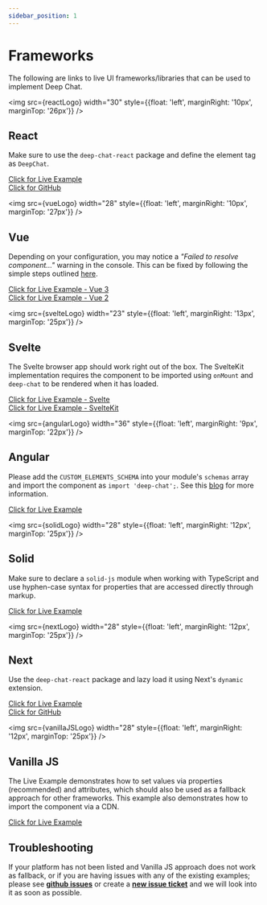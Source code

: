 ```yaml
---
sidebar_position: 1
---
```


# Frameworks

The following are links to live UI frameworks/libraries that can be used to implement Deep Chat.


<img src={reactLogo} width="30" style={{float: 'left', marginRight: '10px', marginTop: '26px'}} />

## React

Make sure to use the `deep-chat-react` package and define the element tag as `DeepChat`.

[Click for Live Example](https://stackblitz.com/edit/deep-chat-react?file=src%2FApp.tsx) <br />
[Click for GitHub](https://github.com/OvidijusParsiunas/deep-chat/tree/main/example-servers/ui)

<img src={vueLogo} width="28" style={{float: 'left', marginRight: '10px', marginTop: '27px'}} />

## Vue

Depending on your configuration, you may notice a _"Failed to resolve component..."_ warning in the console. This can be fixed by following
the simple steps outlined [here](https://vuejs.org/guide/extras/web-components.html#using-custom-elements-in-vue).

[Click for Live Example - Vue 3](https://stackblitz.com/edit/deep-chat-vue3?file=src%2FApp.vue) <br />
[Click for Live Example - Vue 2](https://codesandbox.io/s/deep-chat-vue2-cdqpt2?file=/src/App.vue)

<img src={svelteLogo} width="23" style={{float: 'left', marginRight: '13px', marginTop: '25px'}} />

## Svelte

The Svelte browser app should work right out of the box. The SvelteKit implementation requires the component to be imported using `onMount` and
`deep-chat` to be rendered when it has loaded.

[Click for Live Example - Svelte](https://stackblitz.com/edit/deep-chat-svelte?file=src%2FApp.svelte) <br />
[Click for Live Example - SvelteKit](https://stackblitz.com/edit/deep-chat-sveltekit?file=src%2Froutes%2F%2Bpage.svelte)

<img src={angularLogo} width="36" style={{float: 'left', marginRight: '9px', marginTop: '22px'}} />

## Angular

Please add the `CUSTOM_ELEMENTS_SCHEMA` into your module's `schemas` array and import the component
as `import 'deep-chat';`. See this [blog](https://www.thisdot.co/blog/how-to-integrate-web-components-using-lit-in-angular) for more information.

[Click for Live Example](https://stackblitz.com/edit/deep-chat-angular?file=src%2Fapp%2Fapp.component.ts)

<img src={solidLogo} width="28" style={{float: 'left', marginRight: '12px', marginTop: '25px'}} />

## Solid

Make sure to declare a `solid-js` module when working with TypeScript and use hyphen-case syntax for properties that are accessed directly through markup.

[Click for Live Example](https://codesandbox.io/p/sandbox/deep-chat-solidjs-nnx9nc?file=%2Fsrc%2FApp.tsx%3A1%2C1)

<img src={nextLogo} width="28" style={{float: 'left', marginRight: '12px', marginTop: '25px'}} />

## Next

Use the `deep-chat-react` package and lazy load it using Next's `dynamic` extension.

[Click for Live Example](https://codesandbox.io/p/sandbox/deep-chat-nextjs-pvyy5p?selection=%5B%7B%22endColumn%22%3A30%2C%22endLineNumber%22%3A28%2C%22startColumn%22%3A30%2C%22startLineNumber%22%3A28%7D%5D&file=%2Fpages%2Findex.tsx%3A13%2C30) <br />
[Click for GitHub](https://github.com/OvidijusParsiunas/deep-chat/tree/main/example-servers/nextjs)

<img src={vanillaJSLogo} width="28" style={{float: 'left', marginRight: '12px', marginTop: '25px'}} />

## Vanilla JS

The Live Example demonstrates how to set values via properties (recommended) and attributes, which should also be used as a
fallback approach for other frameworks. This example also demonstrates how to import the component via a CDN.

[Click for Live Example](https://codesandbox.io/s/deep-chat-vanillajs-v2ywnv?file=/index.html)

## Troubleshooting

If your platform has not been listed and Vanilla JS approach does not work as fallback, or if you are having issues with any of
the existing examples; please see [**github issues**](https://github.com/OvidijusParsiunas/deep-chat/issues) or create
a [**new issue ticket**](https://github.com/OvidijusParsiunas/deep-chat/issues/new) and we will look into
it as soon as possible.
